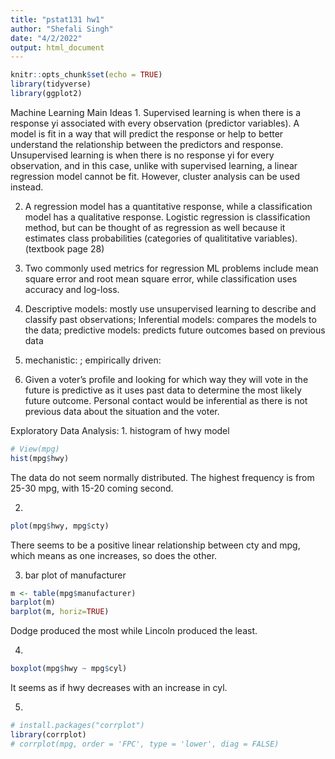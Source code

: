 ```yaml
---
title: "pstat131 hw1"
author: "Shefali Singh"
date: "4/2/2022"
output: html_document
---
```


```r
knitr::opts_chunk$set(echo = TRUE)
library(tidyverse)
library(ggplot2)
```

Machine Learning Main Ideas
1. Supervised learning is when there is a response yi associated with every observation (predictor variables). A model is fit in a way that will predict the response or help to better understand the relationship between the predictors and response. Unsupervised learning is when there is no response yi for every observation, and in this case, unlike with supervised learning, a linear regression model cannot be fit. However, cluster analysis can be used instead.

2. A regression model has a quantitative response, while a classification model has a qualitative response. Logistic regression is classification method, but can be thought of as regression as well because it estimates class probabilities (categories of qualititative variables). (textbook page 28)

3. Two commonly used metrics for regression ML problems include mean square error and root mean square error, while classification uses accuracy and log-loss.

4. Descriptive models: mostly use unsupervised learning to describe and classify past observations; Inferential models: compares the models to the data; predictive models: predicts future outcomes based on previous data

5. mechanistic: ; empirically driven: 

6. Given a voter's profile and looking for which way they will vote in the future is predictive as it uses past data to determine the most likely future outcome. Personal contact would be inferential as there is not previous data about the situation and the voter.


Exploratory Data Analysis:
1. histogram of hwy model 
```r
# View(mpg)
hist(mpg$hwy)
```
The data do not seem normally distributed. The highest frequency is from 25-30 mpg, with 15-20 coming second.

2. 
```r
plot(mpg$hwy, mpg$cty)
```
There seems to be a positive linear relationship between cty and mpg, which means as one increases, so does the other.

3. bar plot of manufacturer
```r
m <- table(mpg$manufacturer)
barplot(m)
barplot(m, horiz=TRUE)
```
Dodge produced the most while Lincoln produced the least.

4. 
```r
boxplot(mpg$hwy ~ mpg$cyl)
```
It seems as if hwy decreases with an increase in cyl.

5. 
```r
# install.packages("corrplot")
library(corrplot)
# corrplot(mpg, order = 'FPC', type = 'lower', diag = FALSE)
```

